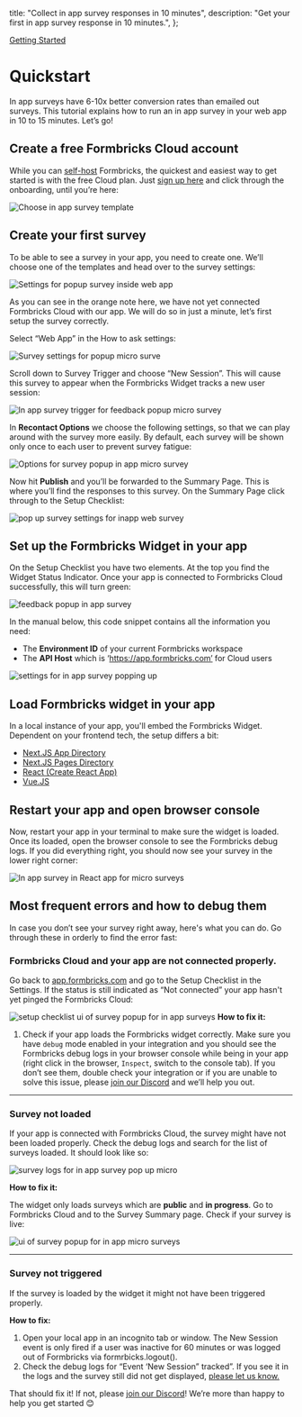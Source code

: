 

  title: "Collect in app survey responses in 10 minutes",
  description: "Get your first in app survey response in 10 minutes.",
};

[Getting Started](#)

# Quickstart

In app surveys have 6-10x better conversion rates than emailed out surveys. This tutorial explains how to run an in app survey in your web app in 10 to 15 minutes. Let’s go!

## Create a free Formbricks Cloud account

While you can [self-host](/docs/self-hosting/deployment) Formbricks, the quickest and easiest way to get started is with the free Cloud plan. Just [sign up here](https://app.formbricks.com/auth/signup) and click through the onboarding, until you’re here:

<Image
  src={I1}
  alt="Choose in app survey template"
  quality="100"
  className="max-w-full sm:max-w-3xl rounded-lg "
/>

## Create your first survey

To be able to see a survey in your app, you need to create one. We’ll choose one of the templates and head over to the survey settings:

<Image
  src={I2}
  alt="Settings for popup survey inside web app"
  quality="100"
  className="rounded-lg max-w-full sm:max-w-3xl"
/>

As you can see in the orange note here, we have not yet connected Formbricks Cloud with our app. We will do so in just a minute, let’s first setup the survey correctly.

Select “Web App” in the How to ask settings:

<Image
  src={I3}
  alt="Survey settings for popup micro surve"
  quality="100"
  className="rounded-lg max-w-full sm:max-w-3xl"
/>

Scroll down to Survey Trigger and choose “New Session”. This will cause this survey to appear when the Formbricks Widget tracks a new user session:

<Image
  src={I4}
  alt="In app survey trigger for feedback popup micro survey"
  quality="100"
  className="rounded-lg max-w-full sm:max-w-3xl"
/>

In **Recontact Options** we choose the following settings, so that we can play around with the survey more easily. By default, each survey will be shown only once to each user to prevent survey fatigue:

<Image
  src={I5}
  alt="Options for survey popup in app micro survey"
  quality="100"
  className="rounded-lg max-w-full sm:max-w-3xl"
/>

Now hit **Publish** and you’ll be forwarded to the Summary Page. This is where you’ll find the responses to this survey. On the Summary Page click through to the Setup Checklist:

<Image
  src={I6}
  alt="pop up survey settings for inapp web survey"
  quality="100"
  className="rounded-lg max-w-full sm:max-w-3xl"
/>

## Set up the Formbricks Widget in your app

On the Setup Checklist you have two elements. At the top you find the Widget Status Indicator. Once your app is connected to Formbricks Cloud successfully, this will turn green:

<Image
  src={I7}
  alt="feedback popup in app survey"
  quality="100"
  className="rounded-lg max-w-full sm:max-w-3xl"
/>

In the manual below, this code snippet contains all the information you need:

- The **Environment ID** of your current Formbricks workspace
- The **API Host** which is ‘https://app.formbricks.com’ for Cloud users

<Image
  src={I8}
  alt="settings for in app survey popping up"
  quality="100"
  className="rounded-lg max-w-full sm:max-w-3xl"
/>

## Load Formbricks widget in your app

In a local instance of your app, you'll embed the Formbricks Widget. Dependent on your frontend tech, the setup differs a bit:

- [Next.JS App Directory](/docs/getting-started/framework-guides#next-js)
- [Next.JS Pages Directory](/docs/getting-started/framework-guides#next-js)
- [React (Create React App)](/docs/getting-started/framework-guides#react-js)
- [Vue.JS](/docs/getting-started/framework-guides#vue-js)

## Restart your app and open browser console

Now, restart your app in your terminal to make sure the widget is loaded. Once its loaded, open the browser console to see the Formbricks debug logs. If you did everything right, you should now see your survey in the lower right corner:

<Image
  src={ReactApp}
  alt="In app survey in React app for micro surveys"
  quality="100"
  className="rounded-lg max-w-full sm:max-w-3xl"
/>

## Most frequent errors and how to debug them

In case you don’t see your survey right away, here's what you can do. Go through these in orderly to find the error fast:

### Formbricks Cloud and your app are not connected properly.

Go back to [app.formbricks.com](http://app.formbricks.com) and go to the Setup Checklist in the Settings. If the status is still indicated as “Not connected” your app hasn't yet pinged the Formbricks Cloud:

<Image
  src={I9}
  alt="setup checklist ui of survey popup for in app surveys"
  quality="100"
  className="rounded-lg max-w-full sm:max-w-3xl"
/>
**How to fix it:**

1. Check if your app loads the Formbricks widget correctly. Make sure you have `debug` mode enabled in your integration and you should see the Formbricks debug logs in your browser console while being in your app (right click in the browser, `Inspect`, switch to the console tab). If you don’t see them, double check your integration or if you are unable to solve this issue, please [join our Discord](https://formbricks.com/discord) and we’ll help you out.

---

### Survey not loaded

If your app is connected with Formbricks Cloud, the survey might have not been loaded properly. Check the debug logs and search for the list of surveys loaded. It should look like so:

<Image
  src={I11}
  alt="survey logs for in app survey pop up micro"
  quality="100"
  className="rounded-lg max-w-full sm:max-w-3xl"
/>

**How to fix it:**

The widget only loads surveys which are **public** and **in progress**. Go to Formbricks Cloud and to the Survey Summary page. Check if your survey is live:

<Image
  src={I10}
  alt="ui of survey popup for in app micro surveys"
  quality="100"
  className="rounded-lg max-w-full sm:max-w-3xl"
/>

---

### Survey not triggered

If the survey is loaded by the widget it might not have been triggered properly.

**How to fix:**

1. Open your local app in an incognito tab or window. The New Session event is only fired if a user was inactive for 60 minutes or was logged out of Formbricks via formrbicks.logout().
2. Check the debug logs for “Event ‘New Session” tracked”. If you see it in the logs and the survey still did not get displayed, [please let us know.](mailto:support@formbricks.com)

That should fix it! If not, please [join our Discord](https://formbricks.com/discord)! We’re more than happy to help you get started 😊
